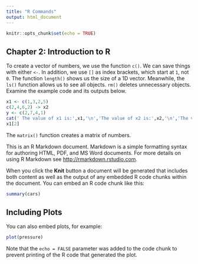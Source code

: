 ---
title: "R Commands"
output: html_document
---

```{r setup, include=FALSE}
knitr::opts_chunk$set(echo = TRUE)
```

## Chapter 2: Introduction to R

To create a vector of numbers, we use the function `c()`. We can save things with either `<-`. In addition, we use `[]` as index brackets, which start at `1`, not `0`. The function `length()` shows us the size of a 1D vector. Meanwhile, the `ls()` function allows us to see all objects. `rm()` deletes unnecessary objects. Examine the example code and its outputs below.
```{r}
x1 <- c(1,3,2,5)
c(2,4,6,2) -> x2
y <- c(2,7,4,1)
cat(' The value of x1 is:',x1,'\n','The value of x2 is:',x2,'\n','The value of y is:',y)
x1[2]
```



The `matrix()` function creates a matrix of numbers.


This is an R Markdown document. Markdown is a simple formatting syntax for authoring HTML, PDF, and MS Word documents. For more details on using R Markdown see <http://rmarkdown.rstudio.com>.

When you click the **Knit** button a document will be generated that includes both content as well as the output of any embedded R code chunks within the document. You can embed an R code chunk like this:

```{r cars}
summary(cars)
```

## Including Plots

You can also embed plots, for example:

```{r pressure, echo=FALSE}
plot(pressure)
```

Note that the `echo = FALSE` parameter was added to the code chunk to prevent printing of the R code that generated the plot.
